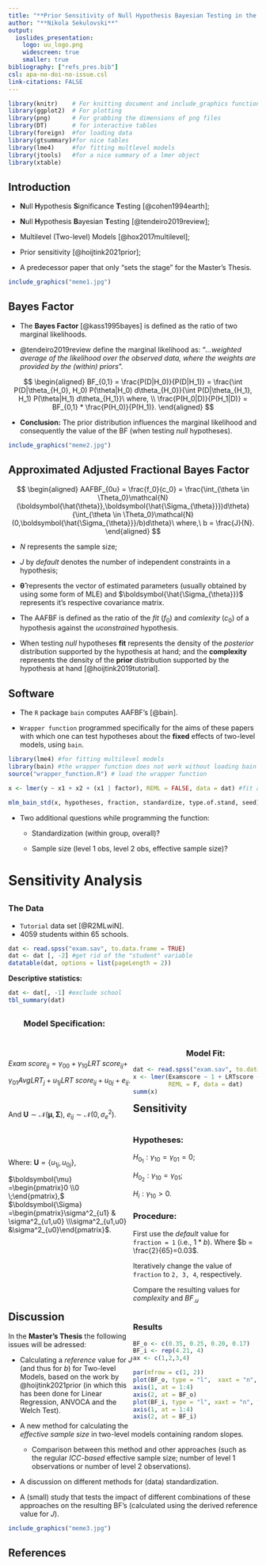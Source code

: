 ```yaml
---
title: "**Prior Sensitivity of Null Hypothesis Bayesian Testing in the context of Two-level Models**"
author: "**Nikola Sekulovski**"
output:
  ioslides_presentation:
    logo: uu_logo.png
    widescreen: true
    smaller: true
bibliography: ["refs_pres.bib"]
csl: apa-no-doi-no-issue.csl
link-citations: FALSE
---
```


```r
library(knitr)    # For knitting document and include_graphics function
library(ggplot2)  # For plotting
library(png)      # For grabbing the dimensions of png files
library(DT)       # for interactive tables
library(foreign)  #for loading data
library(gtsummary)#for nice tables
library(lme4)     #for fitting multlevel models
library(jtools)   #for a nice summary of a lmer object
library(xtable)
```


## Introduction

- **N**ull **H**ypothesis **S**ignificance **T**esting [@cohen1994earth];

- **N**ull **H**ypothesis **B**ayesian **T**esting [@tendeiro2019review];

- Multilevel (Two-level) Models [@hox2017multilevel];

- Prior sensitivity [@hoijtink2021prior];

- A predecessor paper that only "sets the stage" for the Master's Thesis.

```r
include_graphics("meme1.jpg")
```

## Bayes Factor

 - The **Bayes Factor** [@kass1995bayes] is defined as the ratio of two marginal likelihoods. 
 
 - @tendeiro2019review define the marginal likelihood as: "*...weighted average of the likelihood over the observed data, where the weights are provided by the (within) priors*".
 
$$
\begin{aligned}
 BF_{0,1} = \frac{P(D|H_0)}{P(D|H_1)} = \frac{\int P(D|\theta_{H_0}, H_0) P(\theta|H_0) d\theta_{H_0}}{\int P(D|\theta_{H_1}, H_1) P(\theta|H_1) d\theta_{H_1}}\ where, \\
\frac{P(H_0|D)}{P(H_1|D)} = BF_{0,1} * \frac{P(H_0)}{P(H_1)}.
\end{aligned}
$$
 
 - **Conclusion:** The prior distribution influences the marginal likelihood and consequently the value of the BF (when testing *null* hypotheses).


```r
include_graphics("meme2.jpg")
```
 

## Approximated Adjusted Fractional Bayes Factor

$$
\begin{aligned}
AAFBF_{0u} = \frac{f_0}{c_0} = \frac{\int_{\theta \in \Theta_0}\mathcal{N}(\boldsymbol{\hat{\theta}},\boldsymbol{\hat{\Sigma_{\theta}}})d\theta}{\int_{\theta \in \Theta_0}\mathcal{N}(0,\boldsymbol{\hat{\Sigma_{\theta}}}/b)d\theta}\
where,\ b = \frac{J}{N}.
\end{aligned}
$$
 
 - $N$ represents the sample size;
 
 - $J$ by *default* denotes the number of independent constraints in a hypothesis; 
 
 - $\boldsymbol{\hat{\theta}}$ represents the vector of estimated parameters (usually obtained by using some form of MLE) and $\boldsymbol{\hat{\Sigma_{\theta}}}$ represents it's respective covariance matrix.
 
 - The AAFBF is defined as the ratio of the *fit* ($f_0$) and *comlexity* ($c_0$) of a hypothesis against the *uconstrained* hypothesis.
 
 - When testing *null* hypotheses **fit** represents the density of the *posterior* distribution supported by the hypothesis at hand; and the **complexity** represents the density of the **prior** distribution supported by the hypothesis at hand [@hoijtink2019tutorial].
 
## Software

 - The `R` package `bain` computes AAFBF's [@bain].
 
 - `Wrapper function` programmed specifically for the aims of these papers with which one can test hypotheses about the **fixed** effects of two-level models, using `bain`.
 
```r
library(lme4) #for fitting multilevel models
library(bain) #the wrapper function does not work without loading bain
source("wrapper_function.R") # load the wrapper function

x <- lmer(y ~ x1 + x2 + (x1 | factor), REML = FALSE, data = dat) #fit a two-level model

mlm_bain_std(x, hypotheses, fraction, standardize, type.of.stand, seed) #use the wrapper function
```
 
 - Two additional questions while programming the function:
    
    - Standardization (within group, overall)?
    
    - Sample size (level 1 obs, level 2 obs, effective sample size)?
 
# Sensitivity Analysis

## 

### **The Data**

 - `Tutorial` data set [@R2MLwiN].
 - 4059 students within 65 schools.
 
```r
dat <- read.spss("exam.sav", to.data.frame = TRUE)
dat <- dat [, -2] #get rid of the "student" variable
datatable(dat, options = list(pageLength = 2))
```


**Descriptive statistics:**

```r
dat <- dat[, -1] #exclude school
tbl_summary(dat)
```


##

### <span style="color:white"> .....</span> **Model Specification:**

<div style="float: left; width: 50%;">
\

$Exam\;score_{ij} = \gamma_{00} + \gamma_{10}LRT\;score_{ij}+$

$\gamma_{01}AvgLRT_{j} + u_{1j}LRT\;score_{ij} + u_{0j} + e_{ij}.$


\


And
$\boldsymbol{U}\sim \mathcal{N}(\boldsymbol{\mu}, \boldsymbol{\Sigma}),$
$e_{ij} \sim \mathcal{N}(0, \sigma^2_e).$



\

\

Where:
$\boldsymbol{U} = \{u_{1j}, u_{0j}\},$

$\boldsymbol{\mu} =\begin{pmatrix}0 \\0 \;\end{pmatrix},$
$\boldsymbol{\Sigma} =\begin{pmatrix}\sigma^2_{u1} & \sigma^2_{u1,u0} \\\sigma^2_{u1,u0} &\sigma^2_{u0}\end{pmatrix}$.



</div>
<div style="float: right; width: 50%;">

### <span style="color:white"> ................... </span> **Model Fit:**
```r
dat <- read.spss("exam.sav", to.data.frame = TRUE)
x <- lmer(Examscore ~ 1 + LRTscore + AvsLRT + (LRTscore | School), 
          REML = F, data = dat)
summ(x)
```

</div>

## Sensitivity

<div style="float: left; width: 50%;">

### **Hypotheses:**

$H_{0_1}:\gamma_{10} = \gamma_{01} = 0$; 

$H_{0_2}: \gamma_{10} = \gamma_{01}$;

$H_{i}: \gamma_{10} >0$.


### **Procedure:**

First use the *default* value for `fraction = 1` 
  (i.e., $1*b$). Where $b = \frac{2}{65}=0.03$.

Iteratively change the value of `fraction` to `2, 3, 4`, 
 respectively.

Compare the resulting values for *complexity* and $BF_{.u}$

</div>
<div style="float: right; width: 50%;">

### **Results**
```r
BF_o <- c(0.35, 0.25, 0.20, 0.17)
BF_i <- rep(4.21, 4)
ax <- c(1,2,3,4)

par(mfrow = c(1, 2)) 
plot(BF_o, type = "l",  xaxt = "n", xlab = "times b", yaxt = "n", ylab = "BF", main = "a")
axis(1, at = 1:4)
axis(2, at = BF_o)
plot(BF_i, type = "l", xaxt = "n", yaxt = "n", xlab = "times b", ylab = "BF", main = "b")
axis(1, at = 1:4)
axis(2, at = BF_i)
```

</div>
## Discussion

In the **Master's Thesis** the following issues will be adressed:

 - Calculating a *reference* value for *J* (and thus for *b*) for Two-level Models, based on the work by @hoijtink2021prior (in which this has been done for Linear Regression, ANVOCA and the Welch Test).
 
 - A new method for calculating the *effective sample size* in two-level models containing random slopes.
 
     - Comparison between this method and other approaches (such as the regular *ICC-based* effective sample size; number of level 1 observations or number of level 2 observations).

 - A discussion on different methods for (data) standardization.
 
 - A (small) study that tests the impact of different combinations of these approaches on the resulting BF's (calculated using the derived reference value for *J*).
 
```r
include_graphics("meme3.jpg")
```
 
## References


<style>
slides > slide { overflow: scroll; }
slides > slide:not(.nobackground):after {
  content: '';
}
</style>
